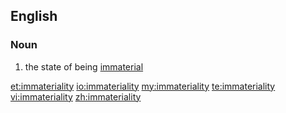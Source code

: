 ==English==
===Noun===
{{en-noun|-}}
# the state of being [[immaterial]]

[[et:immateriality]]
[[io:immateriality]]
[[my:immateriality]]
[[te:immateriality]]
[[vi:immateriality]]
[[zh:immateriality]]